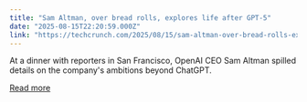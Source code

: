 ```yaml
---
title: "Sam Altman, over bread rolls, explores life after GPT-5"
date: "2025-08-15T22:20:59.000Z"
link: "https://techcrunch.com/2025/08/15/sam-altman-over-bread-rolls-explores-life-after-gpt-5/"
---
```


At a dinner with reporters in San Francisco, OpenAI CEO Sam Altman spilled details on the company's ambitions beyond ChatGPT.

[Read more](https://techcrunch.com/2025/08/15/sam-altman-over-bread-rolls-explores-life-after-gpt-5/)
